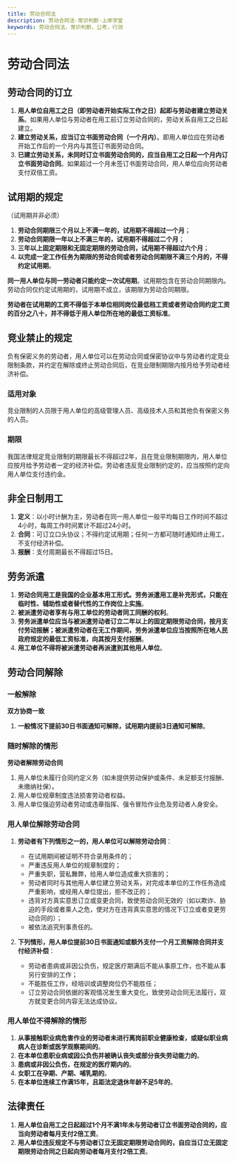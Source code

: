 ```yaml
---
title: 劳动合同法
description: 劳动合同法-常识判断-上岸学堂
keywords: 劳动合同法，常识判断，公考，行测
---
```


# 劳动合同法

## 劳动合同的订立

1. **用人单位自用工之日（即劳动者开始实际工作之日）起即与劳动者建立劳动关系**。如果用人单位与劳动者在用工前订立劳动合同的，劳动关系自用工之日起建立。
2. **建立劳动关系，应当订立书面劳动合同（一个月内）**。即用人单位应在劳动者开始工作后的一个月内与其签订书面劳动合同。
3. **已建立劳动关系，未同时订立书面劳动合同的，应当自用工之日起一个月内订立书面劳动合同**。如果超过一个月未签订书面劳动合同，用人单位应向劳动者支付双倍工资。

## 试用期的规定

（试用期并非必须）

1. **劳动合同期限三个月以上不满一年的，试用期不得超过一个月**；
2. **劳动合同期限一年以上不满三年的，试用期不得超过二个月**；
3. **三年以上固定期限和无固定期限的劳动合同，试用期不得超过六个月**；
4. **以完成一定工作任务为期限的劳动合同或者劳动合同期限不满三个月的，不得约定试用期**。

**同一用人单位与同一劳动者只能约定一次试用期**。试用期包含在劳动合同期限内。劳动合同仅约定试用期的，试用期不成立，该期限为劳动合同期限。

**劳动者在试用期的工资不得低于本单位相同岗位最低档工资或者劳动合同约定工资的百分之八十，并不得低于用人单位所在地的最低工资标准**。

## 竞业禁止的规定

负有保密义务的劳动者，用人单位可以在劳动合同或保密协议中与劳动者约定竞业限制条款，并约定在解除或终止劳动合同后，在竞业限制期限内按月给予劳动者经济补偿。

### 适用对象

竞业限制的人员限于用人单位的高级管理人员、高级技术人员和其他负有保密义务的人员。

### 期限

我国法律规定竞业限制的期限最长不得超过2年，且在竞业限制期限内，用人单位应按月给予劳动者一定的经济补偿。劳动者违反竞业限制约定的，应当按照约定向用人单位支付违约金。

## 非全日制用工

1. **定义**：以小时计酬为主，劳动者在同一用人单位一般平均每日工作时间不超过4小时，每周工作时间累计不超过24小时。
2. **合同**：可订立口头协议；不得约定试用期；任何一方都可随时通知终止用工，不支付经济补偿。
3. **报酬**：支付周期最长不得超过15日。

## 劳务派遣

1. **劳动合同用工是我国的企业基本用工形式。劳务派遣用工是补充形式，只能在临时性、辅助性或者替代性的工作岗位上实施**。
2. **被派遣劳动者享有与用工单位的劳动者同工同酬的权利**。
3. **劳务派遣单位应当与被派遣劳动者订立二年以上的固定期限劳动合同，按月支付劳动报酬；被派遣劳动者在无工作期间，劳务派遣单位应当按照所在地人民政府规定的最低工资标准，向其按月支付报酬**。
4. **用工单位不得将被派遣劳动者再派遣到其他用人单位**。

## 劳动合同解除

### 一般解除

**双方协商一致**

1. **一般情况下提前30日书面通知可解除，试用期内提前3日通知可解除**。

### 随时解除的情形

**劳动者解除劳动合同**

1. 用人单位未履行合同约定义务（如未提供劳动保护或条件、未足额支付报酬、未缴纳社保）。
2. 用人单位规章制度违法损害劳动者权益。
3. 用人单位强迫劳动者劳动或违章指挥、强令冒险作业危及劳动者人身安全。

### 用人单位解除劳动合同

1. **劳动者有下列情形之一的，用人单位可以解除劳动合同**：
   - 在试用期间被证明不符合录用条件的；
   - 严重违反用人单位的规章制度的；
   - 严重失职，营私舞弊，给用人单位造成重大损害的；
   - 劳动者同时与其他用人单位建立劳动关系，对完成本单位的工作任务造成严重影响，或经用人单位提出，拒不改正的；
   - 违背对方真实意思订立或变更合同，致使劳动合同无效的（如以欺诈、胁迫的手段或者乘人之危，使对方在违背真实意思的情况下订立或者变更劳动合同的）；
   - 被依法追究刑事责任的。

2. **下列情形，用人单位提前30日书面通知或额外支付一个月工资解除合同并支付经济补偿**：
   - 劳动者患病或非因公负伤，规定医疗期满后不能从事原工作，也不能从事另行安排的工作；
   - 不能胜任工作，经培训或调整岗位仍不能胜任；
   - 订立劳动合同依据的客观情况发生重大变化，致使劳动合同无法履行，双方就变更合同内容无法达成协议。

### 用人单位不得解除的情形

1. **从事接触职业病危害作业的劳动者未进行离岗前职业健康检查，或疑似职业病病人在诊断或医学观察期间的**。
2. **在本单位患职业病或因公负伤并被确认丧失或部分丧失劳动能力的**。
3. **患病或非因公负伤，在规定的医疗期内的**。
4. **女职工在孕期、产期、哺乳期的**。
5. **在本单位连续工作满15年，且距法定退休年龄不足5年的**。

## 法律责任

1. **用人单位自用工之日起超过1个月不满1年未与劳动者订立书面劳动合同的，应当向劳动者每月支付2倍工资**。
2. **用人单位违反规定不与劳动者订立无固定期限劳动合同的，自应当订立无固定期限劳动合同之日起向劳动者每月支付2倍工资**。